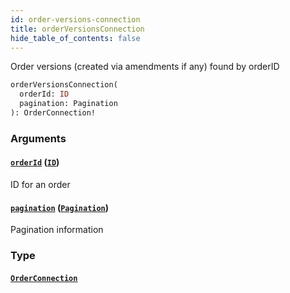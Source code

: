 ```yaml
---
id: order-versions-connection
title: orderVersionsConnection
hide_table_of_contents: false
---
```



Order versions (created via amendments if any) found by orderID

```graphql
orderVersionsConnection(
  orderId: ID
  pagination: Pagination
): OrderConnection!
```


### Arguments

#### [`orderId`](#) ([`ID`](/docs/mainnet/graphql/scalars/id))

ID for an order


#### [`pagination`](#) ([`Pagination`](/docs/mainnet/graphql/inputs/pagination))

Pagination information


### Type

#### [`OrderConnection`](/docs/mainnet/graphql/objects/order-connection)






